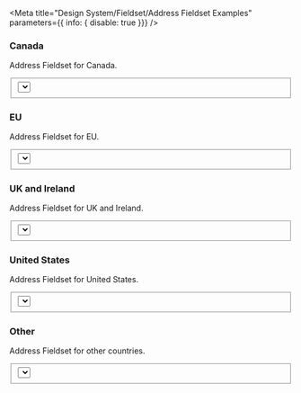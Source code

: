 

<Meta
  title="Design System/Fieldset/Address Fieldset Examples"
  parameters={{ info: { disable: true }}}
/>

### Canada
Address Fieldset for Canada.
<Preview>
  <Story name="Canada">
    <Fieldset>
      <Textbox
        label='Address line 1'
        labelInline
        labelAlign='right'
      />
      <Textbox
        label='Address line 2'
        labelInline
        labelAlign='right'
      />
      <Textbox
        label='Town/City'
        labelInline
        labelAlign='right'
      />
      <Select
        label='Province'
        labelInline
        labelAlign='right'
      >
        <Option
          key='ab'
          text='Alberta'
          value='ab'
        />
        <Option
          key='on'
          text='Ontario'
          value='on'
        />
        <Option
          key='qc'
          text='Quebec'
          value='qc'
        />
      </Select>
      <Textbox
        label='ZIP Code'
        labelInline
        labelAlign='right'
      />
    </Fieldset>
  </Story>
</Preview>

### EU
Address Fieldset for EU.
<Preview>
  <Story name="EU">
    <Fieldset>
      <Textbox
        label='Address line 1'
        labelInline
        labelAlign='right'
      />
      <Textbox
        label='Address line 2'
        labelInline
        labelAlign='right'
      />
      <Textbox
        label='Postal Code'
        labelInline
        labelAlign='right'
      />
      <Textbox
        label='Town/City'
        labelInline
        labelAlign='right'
      />
      <Select
        label='Country'
        labelInline
        labelAlign='right'
      >
        <Option
          key='dk'
          text='Denmark'
          value='dk'
        />
        <Option
          key='fr'
          text='France'
          value='fr'
        />
        <Option
          key='de'
          text='Germany'
          value='de'
        />
        <Option
          key='es'
          text='Spain'
          value='es'
        />
      </Select>
    </Fieldset>
  </Story>
</Preview>

### UK and Ireland
Address Fieldset for UK and Ireland.
<Preview>
  <Story name="UK and Ireland">
    <Fieldset>
      <Textbox
        label='Address line 1'
        labelInline
        labelAlign='right'
      />
      <Textbox
        label='Address line 2'
        labelInline
        labelAlign='right'
      />
      <Textbox
        label='Town/City'
        labelInline
        labelAlign='right'
      />
      <Textbox
        label='County'
        labelInline
        labelAlign='right'
      />
      <Select
        label='Country'
        labelInline
        labelAlign='right'
        defaultValue='uk'
      >
          <Option
            key='uk'
            text='United Kingdom'
            value='uk'
          />
          <Option
            key='irl'
            text='Ireland'
            value='irl'
          />
      </Select>
      <Textbox
        label='Postcode'
        labelInline
        labelAlign='right'
      />
    </Fieldset>
  </Story>
</Preview>

### United States
Address Fieldset for United States.
<Preview>
  <Story name="United States">
    <Fieldset>
      <Textbox
        label='Address line 1'
        labelInline
        labelAlign='right'
      />
      <Textbox
        label='Address line 2'
        labelInline
        labelAlign='right'
      />
      <Textbox
        label='Town/City'
        labelInline
        labelAlign='right'
      />
      <Select
        label='State'
        labelInline
        labelAlign='right'
      >
        <Option
          key='ca'
          text='California'
          value='ca'
        />
        <Option
          key='ny'
          text='New York'
          value='ny'
        />
        <Option
          key='tx'
          text='Texas'
          value='tx'
        />
      </Select>
      <Textbox
        label='ZIP Code'
        labelInline
        labelAlign='right'
      />
    </Fieldset>
  </Story>
</Preview>

### Other
Address Fieldset for other countries.
<Preview>
  <Story name="Other">
    <Fieldset>
      <Textbox
        label='Address line 1'
        labelInline
        labelAlign='right'
      />
      <Textbox
        label='Address line 2'
        labelInline
        labelAlign='right'
      />
      <Textbox
        label='Town/City'
        labelInline
        labelAlign='right'
      />
      <Textbox
        label='Province / State'
        labelInline
        labelAlign='right'
      />
      <Textbox
        label='Postal Code'
        labelInline
        labelAlign='right'
      />
      <Select
        label='Country'
        labelInline
        labelAlign='right'
      >
        <Option
          key='au'
          text='Australia'
          value='au'
        />
        <Option
          key='cn'
          text='China'
          value='cn'
        />
      </Select>
    </Fieldset>
  </Story>
</Preview>